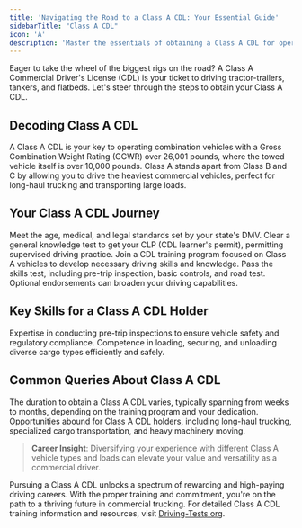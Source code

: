```yaml
---
title: 'Navigating the Road to a Class A CDL: Your Essential Guide'
sidebarTitle: "Class A CDL"
icon: 'A'
description: 'Master the essentials of obtaining a Class A CDL for operating heavy commercial vehicles like trucks and trailers.'
---
```

<Snippet file="andrei.mdx" />
Eager to take the wheel of the biggest rigs on the road? A Class A Commercial Driver's License (CDL) is your ticket to driving tractor-trailers, tankers, and flatbeds. Let's steer through the steps to obtain your Class A CDL.

<Snippet file="class-a-diagram.mdx" />

## Decoding Class A CDL

<AccordionGroup>
  <Accordion title="Defining a Class A CDL">
    A Class A CDL is your key to operating combination vehicles with a Gross Combination Weight Rating (GCWR) over 26,001 pounds, where the towed vehicle itself is over 10,000 pounds.
  </Accordion>

  <Accordion title="Comparing CDL Classes">
    Class A stands apart from Class B and C by allowing you to drive the heaviest commercial vehicles, perfect for long-haul trucking and transporting large loads.
  </Accordion>
</AccordionGroup>

## Your Class A CDL Journey

<Steps>
  <Step title="Check Basic Eligibility">
    Meet the age, medical, and legal standards set by your state's DMV.
  </Step>

  <Step title="Secure a CDL Learner's Permit">
    Clear a general knowledge test to get your CLP (CDL learner's permit), permitting supervised driving practice.
  </Step>

  <Step title="Undergo CDL Training">
    Join a CDL training program focused on Class A vehicles to develop necessary driving skills and knowledge.
  </Step>

  <Step title="Ace Skills and Endorsement Tests">
    Pass the skills test, including pre-trip inspection, basic controls, and road test. Optional endorsements can broaden your driving capabilities.
  </Step>
</Steps>

## Key Skills for a Class A CDL Holder

<CardGroup cols={2}>
  <Card title="Mastery in Vehicle Inspection" icon="clipboard-check">
    Expertise in conducting pre-trip inspections to ensure vehicle safety and regulatory compliance.
  </Card>

  <Card title="Proficient Cargo Handling" icon="box-open">
    Competence in loading, securing, and unloading diverse cargo types efficiently and safely.
  </Card>
</CardGroup>

## Common Queries About Class A CDL

<AccordionGroup>
  <Accordion title="Timeframe for Class A CDL Acquisition">
    The duration to obtain a Class A CDL varies, typically spanning from weeks to months, depending on the training program and your dedication.
  </Accordion>

  <Accordion title="Career Paths with a Class A CDL">
    Opportunities abound for Class A CDL holders, including long-haul trucking, specialized cargo transportation, and heavy machinery moving.
  </Accordion>
</AccordionGroup>

> **Career Insight**: Diversifying your experience with different Class A vehicle types and loads can elevate your value and versatility as a commercial driver.

Pursuing a Class A CDL unlocks a spectrum of rewarding and high-paying driving careers. With the proper training and commitment, you're on the path to a thriving future in commercial trucking. For detailed Class A CDL training information and resources, visit [Driving-Tests.org](https://driving-tests.org).

<Snippet file="cdl-premium.mdx" />
